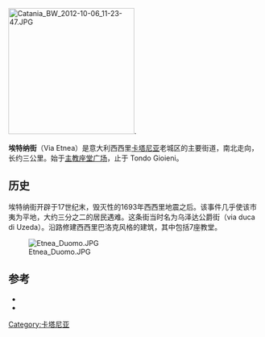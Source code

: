 [[File:Catania_BW_2012-10-06_11-23-47.JPG|250px]]. 

'''埃特纳街'''（Via Etnea）是意大利西西里[[卡塔尼亚|卡塔尼亚]]老城区的主要街道，南北走向，长约三公里。始于[[主教座堂广场_(卡塔尼亚)|主教座堂广场]]，止于 Tondo Gioieni。

== 历史 ==
埃特纳街开辟于17世纪末，毁灭性的1693年西西里地震之后。该事件几乎使该市夷为平地，大约三分之二的居民遇难。这条街当时名为乌泽达公爵街（via duca di Uzeda）。沿路修建西西里巴洛克风格的建筑，其中包括7座教堂。

[[File:Etnea_Duomo.JPG|thumb]]
== 参考 ==
* {{Cite book|author = AA.VV. |title = Catania e provincia |location = Milano |editor = Touring Editore |year = 2000 |isbn = 88-365-1586-X}}
* {{Cite book |author = Maria Teresa Di Blasi |author2 = Concetta Greco Lanza |title = Il Cicerone. Storia, itinerari, leggende di Catania |year = 2007 |location = Catania |editor = Edizioni Greco |isbn = 978-88-7512-060-3}}
[[Category:卡塔尼亚|Category:卡塔尼亚]]